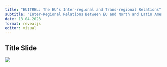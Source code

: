 ```yaml
---
title: "EUITREL: The EU’s Inter-regional and Trans-regional Relations"
subtitle: "Inter-Regional Relations Between EU and North and Latin America"
date: 13.04.2023
format: revealjs
editor: visual
---
```


## Title Slide

![](/lecture/images/2022-2023 Spring/HM 7.png)
